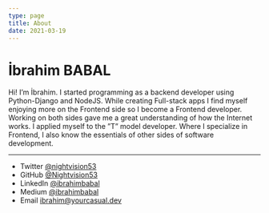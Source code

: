 ```yaml
---
type: page
title: About
date: 2021-03-19
---
```


# İbrahim BABAL

Hi! I’m İbrahim.
I started programming as a backend developer using Python-Django and NodeJS. While
creating Full-stack apps I find myself enjoying more on the Frontend side so I become a
Frontend developer. Working on both sides gave me a great understanding of how the
Internet works. I applied myself to the ”T” model developer. Where I specialize in
Frontend, I also know the essentials of other sides of software development.

---

- Twitter [@nightvision53](https://twitter.com/nightvision53)
- GitHub [@Nightvision53](https://github.com/Nightvision53)
- LinkedIn [@ibrahimbabal](https://www.linkedin.com/in/ibrahimbabal/)
- Medium [@ibrahimbabal](https://medium.com/@ibrahimbabal)
- Email ibrahim@yourcasual.dev
